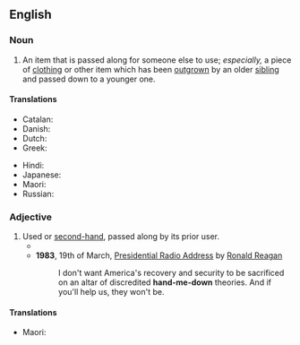 ==English==

===Noun===
{{en-noun|head=[[hand]]-[[me]]-[[down]]}}

# An item that is passed along for someone else to use; ''especially,'' a piece of [[clothing]] or other item which has been [[outgrow]]n by an older [[sibling]] and passed down to a younger one.

====Translations====
{{trans-top|An item that is passed along for someone else to use}}
* Catalan: {{t|ca|deixalla|f}}
* Danish: ''{{t|da|aflagt}} {{t+|da|stykke}} {{t+|da|tøj}}''<!-- not wikified as a unit since doesn't seem to be idiomatic as a unit -->
* Dutch: {{t+|nl|afdankertje|n}}
* Greek: {{t+|el|αποφόρι|n|sc=Grek}}
{{trans-mid}}
* Hindi: {{t+|hi|उतरन|f}}
* Japanese: {{t+|ja|お下がり|tr=osagari|sc=Jpan}}
* Maori: {{t|mi|oruoru}}
* Russian: {{t|ru|поде́ржанная ве́щь|f}}
{{trans-bottom}}

===Adjective===
{{en-adj|-|head=[[hand]]-[[me]]-[[down]]}}

# Used or [[secondhand|second-hand]], passed along by its prior user.
#* {{quote-song
|en
|year=1967
|album=The Velvet Underground & Nico
|title=All Tomorrow's Parties
|artist=The Velvet Underground
|author=Lou Reed
|authorlink=Lou Reed
|passage=And what costume shall the poor girl wear / To all tomorrow's parties? / A '''hand-me-down''' dress from who knows where}}
#* '''1983''', 19th of March, [[s:Presidential Radio Address - 19 March 1983|Presidential Radio Address]] by [[w:Ronald Reagan|Ronald Reagan]]
#*: I don't want America's recovery and security to be sacrificed on an altar of discredited '''hand-me-down''' theories. And if you'll help us, they won't be.

====Translations====
{{trans-top-see|used or second-hand, passed on by a previous owner|secondhand}}
* Maori: {{t|mi|oruoru}}
{{trans-mid}}
{{trans-bottom}}